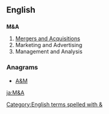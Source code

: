 {{also|Appendix:Variations of "ma"}}

==English==

==={{initialism-old|en}}===
'''M&A'''

# [[w:Mergers and acquisitions|Mergers and Acquisitions]]
# Marketing and Advertising
# Management and Analysis

===Anagrams===
* [[A&M#English|A&M]]

[[Category:English terms spelled with &]]

[[ja:M&A]]